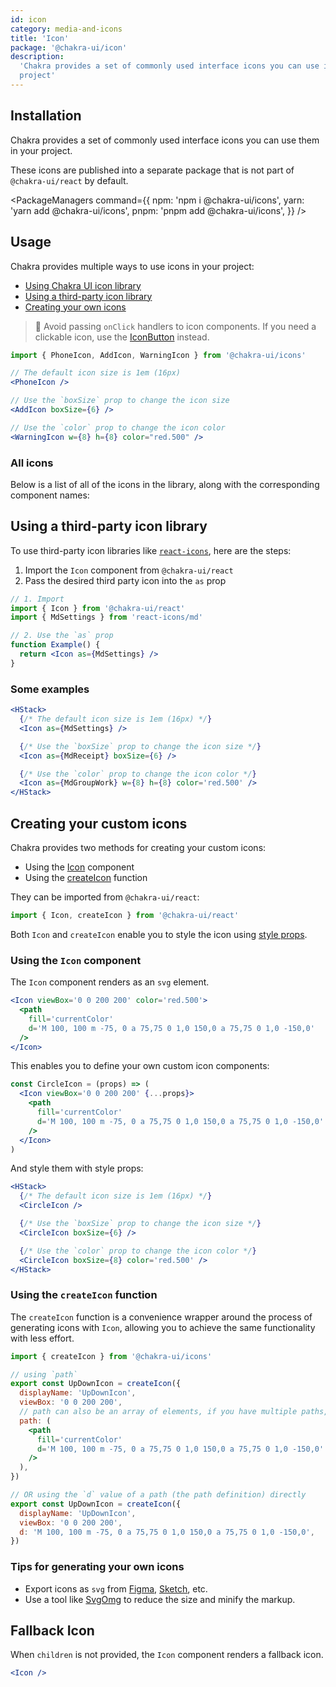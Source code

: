 ```yaml
---
id: icon
category: media-and-icons
title: 'Icon'
package: '@chakra-ui/icon'
description:
  'Chakra provides a set of commonly used interface icons you can use in your
  project'
---
```


## Installation

Chakra provides a set of commonly used interface icons you can use them in your
project.

These icons are published into a separate package that is not part of
`@chakra-ui/react` by default.

<PackageManagers
  command={{
    npm: 'npm i @chakra-ui/icons',
    yarn: 'yarn add @chakra-ui/icons',
    pnpm: 'pnpm add @chakra-ui/icons',
  }}
/>

## Usage

Chakra provides multiple ways to use icons in your project:

- [Using Chakra UI icon library](#using-chakra-ui-icons)
- [Using a third-party icon library](#using-a-third-party-icon-library)
- [Creating your own icons](#creating-your-custom-icons)

> 🚨 Avoid passing `onClick` handlers to icon components. If you need a
> clickable icon, use the [IconButton](/docs/components/form/icon-button)
> instead.

```jsx live=false
import { PhoneIcon, AddIcon, WarningIcon } from '@chakra-ui/icons'

// The default icon size is 1em (16px)
<PhoneIcon />

// Use the `boxSize` prop to change the icon size
<AddIcon boxSize={6} />

// Use the `color` prop to change the icon color
<WarningIcon w={8} h={8} color="red.500" />
```

### All icons

Below is a list of all of the icons in the library, along with the corresponding
component names:

<Box mt={5}>
  <IconsList />
</Box>

## Using a third-party icon library

To use third-party icon libraries like
[`react-icons`](https://react-icons.github.io/react-icons/), here are the steps:

1. Import the `Icon` component from `@chakra-ui/react`
2. Pass the desired third party icon into the `as` prop

```jsx live=false
// 1. Import
import { Icon } from '@chakra-ui/react'
import { MdSettings } from 'react-icons/md'

// 2. Use the `as` prop
function Example() {
  return <Icon as={MdSettings} />
}
```

### Some examples

```jsx
<HStack>
  {/* The default icon size is 1em (16px) */}
  <Icon as={MdSettings} />

  {/* Use the `boxSize` prop to change the icon size */}
  <Icon as={MdReceipt} boxSize={6} />

  {/* Use the `color` prop to change the icon color */}
  <Icon as={MdGroupWork} w={8} h={8} color='red.500' />
</HStack>
```

## Creating your custom icons

Chakra provides two methods for creating your custom icons:

- Using the [Icon](#using-the-icon-component) component
- Using the [createIcon](#using-the-createicon-function) function

They can be imported from `@chakra-ui/react`:

```jsx live=false
import { Icon, createIcon } from '@chakra-ui/react'
```

Both `Icon` and `createIcon` enable you to style the icon using
[style props](/docs/styled-system/style-props).

### Using the `Icon` component

The `Icon` component renders as an `svg` element.

```jsx
<Icon viewBox='0 0 200 200' color='red.500'>
  <path
    fill='currentColor'
    d='M 100, 100 m -75, 0 a 75,75 0 1,0 150,0 a 75,75 0 1,0 -150,0'
  />
</Icon>
```

This enables you to define your own custom icon components:

```jsx live=false
const CircleIcon = (props) => (
  <Icon viewBox='0 0 200 200' {...props}>
    <path
      fill='currentColor'
      d='M 100, 100 m -75, 0 a 75,75 0 1,0 150,0 a 75,75 0 1,0 -150,0'
    />
  </Icon>
)
```

And style them with style props:

```jsx
<HStack>
  {/* The default icon size is 1em (16px) */}
  <CircleIcon />

  {/* Use the `boxSize` prop to change the icon size */}
  <CircleIcon boxSize={6} />

  {/* Use the `color` prop to change the icon color */}
  <CircleIcon boxSize={8} color='red.500' />
</HStack>
```

### Using the `createIcon` function

The `createIcon` function is a convenience wrapper around the process of
generating icons with `Icon`, allowing you to achieve the same functionality
with less effort.

```jsx live=false
import { createIcon } from '@chakra-ui/icons'

// using `path`
export const UpDownIcon = createIcon({
  displayName: 'UpDownIcon',
  viewBox: '0 0 200 200',
  // path can also be an array of elements, if you have multiple paths, lines, shapes, etc.
  path: (
    <path
      fill='currentColor'
      d='M 100, 100 m -75, 0 a 75,75 0 1,0 150,0 a 75,75 0 1,0 -150,0'
    />
  ),
})

// OR using the `d` value of a path (the path definition) directly
export const UpDownIcon = createIcon({
  displayName: 'UpDownIcon',
  viewBox: '0 0 200 200',
  d: 'M 100, 100 m -75, 0 a 75,75 0 1,0 150,0 a 75,75 0 1,0 -150,0',
})
```

### Tips for generating your own icons

- Export icons as `svg` from [Figma](https://www.figma.com/),
  [Sketch](https://www.sketch.com/), etc.
- Use a tool like [SvgOmg](https://jakearchibald.github.io/svgomg/) to reduce
  the size and minify the markup.

## Fallback Icon

When `children` is not provided, the `Icon` component renders a fallback icon.

```jsx
<Icon />
```
